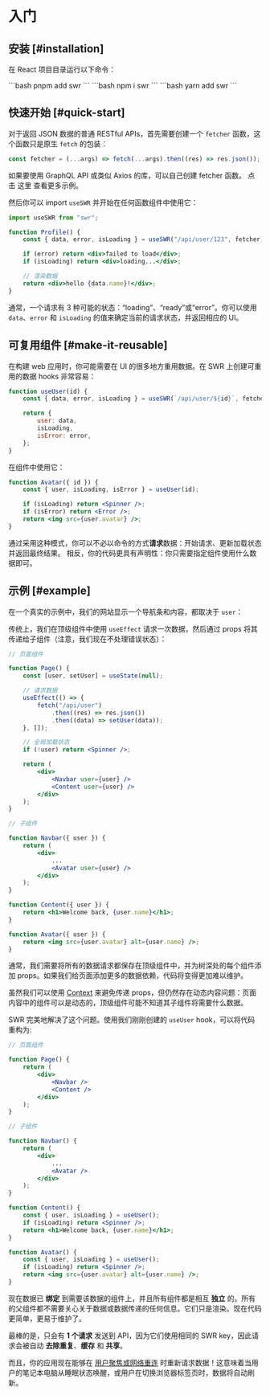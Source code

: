 
# 入门

## 安装 [#installation]

在 React 项目目录运行以下命令：

<Tabs>
    <Tab title={"pnpm"}>```bash pnpm add swr ```</Tab>
    <Tab title={"npm"}>```bash npm i swr ```</Tab>
    <Tab title={"yarn"}>```bash yarn add swr ```</Tab>
</Tabs>

## 快速开始 [#quick-start]

对于返回 JSON 数据的普通 RESTful APIs，首先需要创建一个 `fetcher` 函数，这个函数只是原生 `fetch` 的包装：

```jsx
const fetcher = (...args) => fetch(...args).then((res) => res.json());
```

<Callout emoji="💡">
    如果要使用 GraphQL API 或类似 Axios 的库，可以自己创建 fetcher 函数。 点击 <Link href="/docs/data-fetching">这里</Link> 查看更多示例。
</Callout>

然后你可以 import `useSWR` 并开始在任何函数组件中使用它：

```jsx
import useSWR from "swr";

function Profile() {
    const { data, error, isLoading } = useSWR("/api/user/123", fetcher);

    if (error) return <div>failed to load</div>;
    if (isLoading) return <div>loading...</div>;

    // 渲染数据
    return <div>hello {data.name}!</div>;
}
```

通常，一个请求有 3 种可能的状态：“loading”、“ready”或“error”。你可以使用 `data`、`error` 和 `isLoading` 的值来确定当前的请求状态，并返回相应的 UI。

## 可复用组件 [#make-it-reusable]

在构建 web 应用时，你可能需要在 UI 的很多地方重用数据。在 SWR 上创建可重用的数据 hooks 非常容易：

```jsx
function useUser(id) {
    const { data, error, isLoading } = useSWR(`/api/user/${id}`, fetcher);

    return {
        user: data,
        isLoading,
        isError: error,
    };
}
```

在组件中使用它：

```jsx
function Avatar({ id }) {
    const { user, isLoading, isError } = useUser(id);

    if (isLoading) return <Spinner />;
    if (isError) return <Error />;
    return <img src={user.avatar} />;
}
```

通过采用这种模式，你可以不必以命令的方式**请求**数据：开始请求、更新加载状态并返回最终结果。 相反，你的代码更具有声明性：你只需要指定组件使用什么数据即可。

## 示例 [#example]

在一个真实的示例中，我们的网站显示一个导航条和内容，都取决于 `user`：


<div className="mt-8">
    <Welcome />
</div>

传统上，我们在顶级组件中使用 `useEffect` 请求一次数据，然后通过 props 将其传递给子组件（注意，我们现在不处理错误状态）：

```jsx {7-11,17,18,27}
// 页面组件

function Page() {
    const [user, setUser] = useState(null);

    // 请求数据
    useEffect(() => {
        fetch("/api/user")
            .then((res) => res.json())
            .then((data) => setUser(data));
    }, []);

    // 全局加载状态
    if (!user) return <Spinner />;

    return (
        <div>
            <Navbar user={user} />
            <Content user={user} />
        </div>
    );
}

// 子组件

function Navbar({ user }) {
    return (
        <div>
            ...
            <Avatar user={user} />
        </div>
    );
}

function Content({ user }) {
    return <h1>Welcome back, {user.name}</h1>;
}

function Avatar({ user }) {
    return <img src={user.avatar} alt={user.name} />;
}
```

通常，我们需要将所有的数据请求都保存在顶级组件中，并为树深处的每个组件添加 props。如果我们给页面添加更多的数据依赖，代码将变得更加难以维护。

虽然我们可以使用 [Context](https://reactjs.org/docs/context.html) 来避免传递 props，但仍然存在动态内容问题：页面内容中的组件可以是动态的，顶级组件可能不知道其子组件将需要什么数据。

SWR 完美地解决了这个问题。使用我们刚刚创建的 `useUser` hook，可以将代码重构为:

```jsx {20,26}
// 页面组件

function Page() {
    return (
        <div>
            <Navbar />
            <Content />
        </div>
    );
}

// 子组件

function Navbar() {
    return (
        <div>
            ...
            <Avatar />
        </div>
    );
}

function Content() {
    const { user, isLoading } = useUser();
    if (isLoading) return <Spinner />;
    return <h1>Welcome back, {user.name}</h1>;
}

function Avatar() {
    const { user, isLoading } = useUser();
    if (isLoading) return <Spinner />;
    return <img src={user.avatar} alt={user.name} />;
}
```

现在数据已 **绑定** 到需要该数据的组件上，并且所有组件都是相互 **独立** 的。所有的父组件都不需要关心关于数据或数据传递的任何信息。它们只是渲染。现在代码更简单，更易于维护了。

最棒的是，只会有 **1 个请求** 发送到 API，因为它们使用相同的 SWR key，因此请求会被自动 **去除重复**、**缓存** 和 **共享**。

而且，你的应用现在能够在 [用户聚焦或网络重连](/docs/revalidation) 时重新请求数据！这意味着当用户的笔记本电脑从睡眠状态唤醒，或用户在切换浏览器标签页时，数据将自动刷新。

